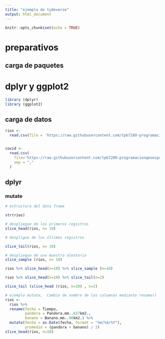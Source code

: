 ```yaml
---
title: "ejemplo de tydeverse"
output: html_document
---
```


```r
knitr::opts_chunk$set(echo = TRUE)
```

# preparativos

## carga de paquetes
# dplyr y ggplot2


```r
library (dplyr)
library (ggplot2)


```


## carga de datos

```r

rios <-
  read.csv(file = 'https://raw.githubusercontent.com/tpb728O-programaciongeoespacialr/2021ii/main/datos/hidrologia/fdc/fdc.csv')


covid <- 
  read.csv(
    file='https://raw.githubusercontent.com/tpb728O-programaciongeoespacialr/2021ii/main/datos/minsalud/covid/ultimafecha_CSV_GENERAL.csv', 
    sep = ","
  )

```

## dplyr

### mutate

```r

# estructura del data frame

str(rios)

```

```r
# despliegue de los primeros registros
slice_head(rios, n= 10)

# despligue de los últimos registros

slice_tail(rios, n= 10)

# despliegue de una muestra aleatoria 
slice_sample (rios, n= 10)

```

```r

rios %>% slice_head(n=10) %>% slice_sample (n=10)

```

```r
rios %>% slice_head(n=10) %>% slice_tail(n=2)

```
```r
slice_tail (slice_head (rios, n=10) , n=2)

```

```r
# ejemplo mutate,  Cambio de nombre de las columnas mediante rename()
rios <-
  rios %>%
  rename(fecha = Tiempo,
         pandora = Pandora.mm..637km2.,
         banano = Banano.mm..90km2.) %>% 
  mutate(fecha = as.Date(fecha, format = "%m/%d/%Y"),
         promedio = (pandora + banano) / 2)
slice_head(rios, n=10)
```
         
         

